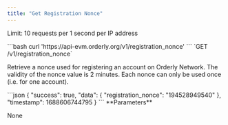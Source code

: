 ```yaml
---
title: "Get Registration Nonce"
---
```


Limit: 10 requests per 1 second per IP address

<RequestExample>
```bash
curl 'https://api-evm.orderly.org/v1/registration_nonce'
```
</RequestExample>
`GET /v1/registration_nonce`

Retrieve a nonce used for registering an account on Orderly Network. The validity of the nonce value is 2 minutes. Each nonce can only be used once (i.e. for one account).

<ResponseExample>
```json
{
    "success": true,
    "data": {
        "registration_nonce": "194528949540"
    },
    "timestamp": 1688606744795
}
```
</ResponseExample>
**Parameters**

None

